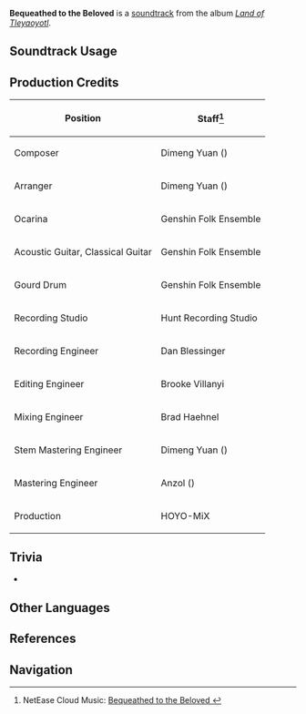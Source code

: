 {{Stub|production credits}}
{{Soundtrack Infobox
|image          = Land of Tleyaoyotl.png
|album          = Land of Tleyaoyotl
|disc           = 1
|number         = 10
|featured       = 
|featured2      = 
|featured3      = 
|featured_disc  = 
|featured_disc2 = 
|featured_disc3 = 
|youtube_id     = Z_cgBUkhFJY
|spotify_id     = 1PLD7ptp79qdV2QmXh6nge
|previous       = Halls of Hueyteotl
|next           = Descendants of Ahkantenal
}}
'''Bequeathed to the Beloved''' is a [[soundtrack]] from the album ''[[Land of Tleyaoyotl]]''.

==Soundtrack Usage==
{{Soundtrack Usage
|location          = Speaker's Chamber//display room
|quest             = The Flickering Light Splits in Twain
|domain            = 
|eventgameplay     = 
|special_displayed = 
|special           = 
|teapot            = 
|mediaoriginal     =
}}
<!--
==Other Arrangements==
{{Files by Category Gallery|Media Using an Unreleased Arrangement of {{subst:#titleparts:{{subst:PAGENAME}}}} Soundtrack}}
-->
==Production Credits==
{| class="wikitable"
! Position
! Staff<ref>NetEase Cloud Music: [https://music.163.com/#/song?id=2635291847 Bequeathed to the Beloved {{zh|所爱者的遗赠}}]</ref>
|-
! Composer
| Dimeng Yuan ({{zh|苑迪萌}})
|-
! Arranger
| Dimeng Yuan ({{zh|苑迪萌}})
|-
! Ocarina
| Genshin Folk Ensemble
|-
! Acoustic Guitar, Classical Guitar
| Genshin Folk Ensemble
|-
! Gourd Drum
| Genshin Folk Ensemble
|-
! Recording Studio
| Hunt Recording Studio
|-
! Recording Engineer
| Dan Blessinger
|-
! Editing Engineer
| Brooke Villanyi
|-
! Mixing Engineer
| Brad Haehnel
|-
! Stem Mastering Engineer
| Dimeng Yuan ({{zh|苑迪萌}})
|-
! Mastering Engineer
| Anzol ({{zh|鸦雀有声}})
|-
! Production
| HOYO-MiX
|}

<!--
==Gallery==
<gallery>
</gallery>
-->
==Trivia==
* {{Transclude|Natlan (Soundtrack)|NatlanMainMotif|section=1}}

==Other Languages==
{{Other Languages
|en       = Bequeathed to the Beloved
|zhs      = 
|zhs_rm   = 
|zht      = 
|zht_rm   = 
|zh_tl    = 
|ja       = 最愛の人へ
|ja_rm    = Saiai no Hito he
|ja_tl    = To the Dearest Person
}}

==References==
{{Reflist}}

==Navigation==
{{Soundtrack Navbox|Land of Tleyaoyotl}}